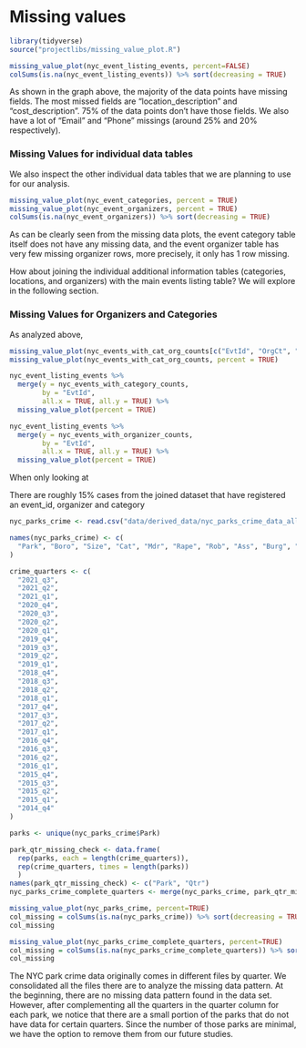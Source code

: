 # Missing values

```r
library(tidyverse)
source("projectlibs/missing_value_plot.R")
```

```r
missing_value_plot(nyc_event_listing_events, percent=FALSE)
colSums(is.na(nyc_event_listing_events)) %>% sort(decreasing = TRUE)
```

As shown in the graph above, the majority of the data points have missing fields. The most missed fields are "location_description" and "cost_description". 75% of the data points don't have those fields. We also have a lot of "Email" and "Phone" missings (around 25% and 20% respectively). 


### Missing Values for individual data tables

We also inspect the other individual data tables that we are planning to use for our analysis.

```r
missing_value_plot(nyc_event_categories, percent = TRUE)
missing_value_plot(nyc_event_organizers, percent = TRUE)
colSums(is.na(nyc_event_organizers)) %>% sort(decreasing = TRUE)
```

As can be clearly seen from the missing data plots, the event category table itself does not have any missing data, and the event organizer table has very few missing organizer rows, more precisely, it only has 1 row missing.

How about joining the individual additional information tables (categories, locations, and organizers) with the main events listing table? We will explore in the following section.


### Missing Values for Organizers and Categories

As analyzed above, 

```r

missing_value_plot(nyc_events_with_cat_org_counts[c("EvtId", "OrgCt", "CatCt", "Title")], percent = TRUE)
missing_value_plot(nyc_events_with_cat_org_counts, percent = TRUE)

nyc_event_listing_events %>%
  merge(y = nyc_events_with_category_counts, 
        by = "EvtId", 
        all.x = TRUE, all.y = TRUE) %>%
  missing_value_plot(percent = TRUE)

nyc_event_listing_events %>%
  merge(y = nyc_events_with_organizer_counts, 
        by = "EvtId", 
        all.x = TRUE, all.y = TRUE) %>%
  missing_value_plot(percent = TRUE)
```

When only looking at 

There are roughly 15% cases from the joined dataset that have registered an event_id, organizer and category 




```r
nyc_parks_crime <- read.csv("data/derived_data/nyc_parks_crime_data_all.csv", na.strings = "")

names(nyc_parks_crime) <- c(
  "Park", "Boro", "Size", "Cat", "Mdr", "Rape", "Rob", "Ass", "Burg", "G_L", "GL_M_V", "Tot", "Qtr"
)

crime_quarters <- c(
  "2021_q3",
  "2021_q2",
  "2021_q1",
  "2020_q4",
  "2020_q3",
  "2020_q2",
  "2020_q1",
  "2019_q4",
  "2019_q3",
  "2019_q2",
  "2019_q1",
  "2018_q4",
  "2018_q3",
  "2018_q2",
  "2018_q1",
  "2017_q4",
  "2017_q3",
  "2017_q2",
  "2017_q1",
  "2016_q4",
  "2016_q3",
  "2016_q2",
  "2016_q1",
  "2015_q4",
  "2015_q3",
  "2015_q2",
  "2015_q1",
  "2014_q4"
)

parks <- unique(nyc_parks_crime$Park)

park_qtr_missing_check <- data.frame(
  rep(parks, each = length(crime_quarters)), 
  rep(crime_quarters, times = length(parks))
  )
names(park_qtr_missing_check) <- c("Park", "Qtr")
nyc_parks_crime_complete_quarters <- merge(nyc_parks_crime, park_qtr_missing_check, by=c("Park", "Qtr"), all.y = TRUE) 

missing_value_plot(nyc_parks_crime, percent=TRUE)
col_missing = colSums(is.na(nyc_parks_crime)) %>% sort(decreasing = TRUE)
col_missing

missing_value_plot(nyc_parks_crime_complete_quarters, percent=TRUE)
col_missing = colSums(is.na(nyc_parks_crime_complete_quarters)) %>% sort(decreasing = TRUE)
col_missing
```
The NYC park crime data originally comes in different files by quarter. We consolidated all the files there are to analyze the missing data pattern. At the beginning, there are no missing data pattern found in the data set. However, after complementing all the quarters in the quarter column for each park, we notice that there are a small portion of the parks that do not have data for certain quarters. Since the number of those parks are minimal, we have the option to remove them from our future studies. 

